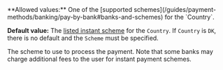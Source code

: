 <ResponseField name="Scheme" type="string">
**Allowed values:** One of the [supported schemes](/guides/payment-methods/banking/pay-by-bank#banks-and-schemes) for the `Country`.

**Default value:** The [listed instant scheme](/guides/payment-methods/banking/pay-by-bank#banks-and-schemes) for the `Country`. If `Country` is `DK`, there is no default and the `Scheme` must be specified.

The scheme to use to process the payment. Note that some banks may charge additional fees to the user for instant payment schemes.
</ResponseField>